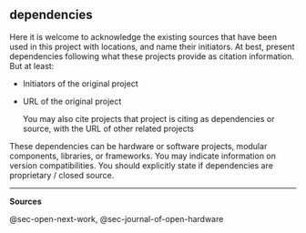 ## dependencies

Here it is welcome to acknowledge the existing sources that have been used in this project with locations, and name their initiators. At best, present dependencies following what these projects provide as citation information. But at least:

-   Initiators of the original project

-   URL of the original project

    You may also cite projects that project is citing as dependencies or source, with the URL of other related projects

These dependencies can be hardware or software projects, modular components, libraries, or frameworks. You may indicate information on version compatibilities. You should explicitly state if dependencies are proprietary / closed source.

------------------------------------------------------------------------

**Sources**

@sec-open-next-work, @sec-journal-of-open-hardware
